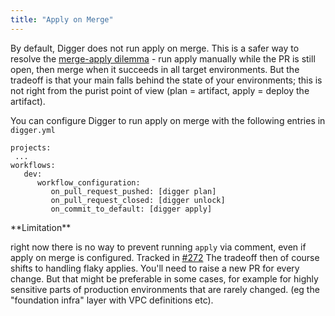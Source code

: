 ```yaml
---
title: "Apply on Merge"
---
```


By default, Digger does not run apply on merge. This is a safer way to resolve the [merge-apply dilemma](https://itnext.io/pains-in-terraform-collaboration-249a56b4534e) \- run apply manually while the PR is still open, then merge when it succeeds in all target environments. But the tradeoff is that your main falls behind the state of your environments; this is not right from the purist point of view (plan = artifact, apply = deploy the artifact).

You can configure Digger to run apply on merge with the following entries in `digger.yml`

```
projects:
 ...
workflows:
   dev:
      workflow_configuration:
         on_pull_request_pushed: [digger plan]
         on_pull_request_closed: [digger unlock]
         on_commit_to_default: [digger apply]
```

<Note>
   **Limitation**

   right now there is no way to prevent running `apply` via comment, even if apply on merge is configured. Tracked in [#272](https://github.com/diggerhq/digger/issues/272)
</Note>
The tradeoff then of course shifts to handling flaky applies. You'll need to raise a new PR for every change. But that might be preferable in some cases, for example for highly sensitive parts of production environments that are rarely changed. (eg the "foundation infra" layer with VPC definitions etc).
